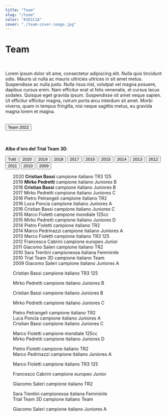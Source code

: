 ```yaml
---
title: "Team"
slug: "/team"
color: "#1D1C1A"
cover: "./team-cover-image.jpg"
---
```



# Team
<br/>

Lorem ipsum dolor sit ame, consectetur adipiscing elit. Nulla quis tincidunt odio. Mauris ut nulla ac mauris ultricies ultrices in sit amet metus. Suspendisse ac nulla justo. Nulla risus nisl, volutpat vel magna posuere, dapibus cursus enim. Nam efficitur erat ut felis venenatis, et cursus lacus sodales. Quisque eget gravida ipsum. Suspendisse sit amet neque sapien. Ut efficitur efficitur magna, rutrum porta arcu interdum sit amet. Morbi viverra, quam in tempus fringilla, nisi neque sagittis metus, eu gravida magna lorem et magna.

<br/>

<div class="d-grid gap-2 col-6 mx-auto">
    <Button variant="dark" size="lg" href="https://trialteam3d.gatsbyjs.io/projects">Team 2022</Button>
</div>

<br/>
<br/>

**Albo d'oro del Trial Team 3D**:
<div class="d-flex align-items-start">
  <div class="nav flex-column nav-pills me-3" id="v-pills-tab" role="tablist" aria-orientation="vertical">
    <button class="nav-link active" id="v-pills-home-tab" data-bs-toggle="pill" data-bs-target="#v-pills-home" type="button" role="tab" aria-controls="v-pills-home" aria-selected="true">Tutti</button>
    <button class="nav-link" id="v-2020-tab" data-bs-toggle="pill" data-bs-target="#v-2020" type="button" role="tab" aria-controls="v-2020" aria-selected="false">2020</button>
    <button class="nav-link" id="v-2019-tab" data-bs-toggle="pill" data-bs-target="#v-2019" type="button" role="tab" aria-controls="v-2019" aria-selected="false">2019</button>
    <button class="nav-link" id="v-2018-tab" data-bs-toggle="pill" data-bs-target="#v-2018" type="button" role="tab" aria-controls="v-2018" aria-selected="false">2018</button>
    <button class="nav-link" id="v-2017-tab" data-bs-toggle="pill" data-bs-target="#v-2017" type="button" role="tab" aria-controls="v-2017" aria-selected="false">2017</button>
    <button class="nav-link" id="v-2016-tab" data-bs-toggle="pill" data-bs-target="#v-2016" type="button" role="tab" aria-controls="v-2016" aria-selected="false">2016</button>
    <button class="nav-link" id="v-2015-tab" data-bs-toggle="pill" data-bs-target="#v-2015" type="button" role="tab" aria-controls="v-2015" aria-selected="false">2015</button>
    <button class="nav-link" id="v-2014-tab" data-bs-toggle="pill" data-bs-target="#v-2014" type="button" role="tab" aria-controls="v-2014" aria-selected="false">2014</button>
    <button class="nav-link" id="v-2013-tab" data-bs-toggle="pill" data-bs-target="#v-2013" type="button" role="tab" aria-controls="v-2013" aria-selected="false">2013</button>
    <button class="nav-link" id="v-2012-tab" data-bs-toggle="pill" data-bs-target="#v-2012" type="button" role="tab" aria-controls="v-2012" aria-selected="false">2012</button>
    <button class="nav-link" id="v-2011-tab" data-bs-toggle="pill" data-bs-target="#v-2011" type="button" role="tab" aria-controls="v-2011" aria-selected="false">2011</button>
    <button class="nav-link" id="v-2010-tab" data-bs-toggle="pill" data-bs-target="#v-2010" type="button" role="tab" aria-controls="v-2010" aria-selected="false">2010</button>
    <button class="nav-link" id="v-2009-tab" data-bs-toggle="pill" data-bs-target="#v-2009" type="button" role="tab" aria-controls="v-2009" aria-selected="false">2009</button>
  </div>
  <div class="tab-content" id="v-pills-tabContent">
    <div class="tab-pane fade show active" id="v-pills-home" role="tabpanel" aria-labelledby="v-pills-home-tab">
        <ul style="list-style-type: none">
            <li>2020 <span style="font-weight:650">Cristian Bassi</span> campione italiano TR3 125</li>
            <li>2019 <span style="font-weight:650">Mirko Pedretti</span> campione italiano Juniores B</li>
            <li>2018 <span style="font-weight:650">Cristian Bassi</span> campione italiano Juniores B</li>
            <li>2017 Mirko Pedretti campione italiano Juniores C</li>
            <li>2016 Pietro Petrangeli campione italiano TR2</li>
            <li>2016 Luca Poncia campione italiano Juniores A</li>
            <li>2016 Cristian Bassi campione italiano Juniores C</li>
            <li>2015 Marco Fioletti campione mondiale 125cc</li>
            <li>2015 Mirko Pedretti campione italiano Juniores D</li>
            <li>2014 Pietro Fioletti campione italiano TR2</li>
            <li>2014 Marco Pedrinazzi campione italiano Juniores A</li>
            <li>2013 Marco Fioletti campione italiano TR3 125</li>
            <li>2012 Francesco Cabrini campione europeo Junior</li>
            <li>2011 Giacomo Saleri campione italiano TR2</li>
            <li>2010 Sara Trentini campionessa italiana Femminile</li>
            <li>2010 Trial Team 3D campione italiano Team</li>
            <li>2009 Giacomo Saleri campione italiano Juniores A</li>
        </ul>
    </div>
    <div class="tab-pane fade" id="v-2020" role="tabpanel" aria-labelledby="v-2020-tab">
        <ul style="list-style-type: none">
            <li>Cristian Bassi campione italiano TR3 125</li>
        </ul>
    </div>
    <div class="tab-pane fade" id="v-2019" role="tabpanel" aria-labelledby="v-2019-tab">
        <ul style="list-style-type: none">
            <li>Mirko Pedretti campione italiano Juniores B</li>
        </ul>
    </div>
    <div class="tab-pane fade" id="v-2018" role="tabpanel" aria-labelledby="v-2018-tab">
        <ul style="list-style-type: none">
            <li>Cristian Bassi campione italiano Juniores B</li>
        </ul>
    </div>
    <div class="tab-pane fade" id="v-2017" role="tabpanel" aria-labelledby="v-v-2017-tab">
        <ul style="list-style-type: none">
            <li>Mirko Pedretti campione italiano Juniores C</li>
        </ul>
    </div>
    <div class="tab-pane fade" id="v-2016" role="tabpanel" aria-labelledby="v-2016-tab">
        <ul style="list-style-type: none">
            <li>Pietro Petrangeli campione italiano TR2</li>
            <li>Luca Poncia campione italiano Juniores A</li>
            <li>Cristian Bassi campione italiano Juniores C</li>
        </ul>
    </div>
    <div class="tab-pane fade" id="v-2015" role="tabpanel" aria-labelledby="v-2015-tab">
        <ul style="list-style-type: none">
            <li>Marco Fioletti campione mondiale 125cc</li>
            <li>Mirko Pedretti campione italiano Juniores D</li>
        </ul>
    </div>
    <div class="tab-pane fade" id="v-2014" role="tabpanel" aria-labelledby="v-2014-tab">
        <ul style="list-style-type: none">
            <li>Pietro Fioletti campione italiano TR2</li>
            <li>Marco Pedrinazzi campione italiano Juniores A</li>
        </ul>
    </div>
    <div class="tab-pane fade" id="v-2013" role="tabpanel" aria-labelledby="v-2013-tab">
        <ul style="list-style-type: none">
            <li>Marco Fioletti campione italiano TR3 125</li>
        </ul>
    </div>
    <div class="tab-pane fade" id="v-2012" role="tabpanel" aria-labelledby="v-2012-tab">
        <ul style="list-style-type: none">
            <li>Francesco Cabrini campione europeo Junior</li>
        </ul>
    </div>
    <div class="tab-pane fade" id="v-2011" role="tabpanel" aria-labelledby="v-2011-tab">
        <ul style="list-style-type: none">
            <li>Giacomo Saleri campione italiano TR2</li>
        </ul>
    </div>
    <div class="tab-pane fade" id="v-2010" role="tabpanel" aria-labelledby="v-2010-tab">
        <ul style="list-style-type: none">
            <li>Sara Trentini campionessa italiana Femminile</li>
            <li>Trial Team 3D campione italiano Team</li>
        </ul>
    </div>
    <div class="tab-pane fade" id="v-2009" role="tabpanel" aria-labelledby="v-2009-tab">
        <ul style="list-style-type: none">
            <li>Giacomo Saleri campione italiano Juniores A</li>
        </ul>
    </div>
  </div>
</div>







